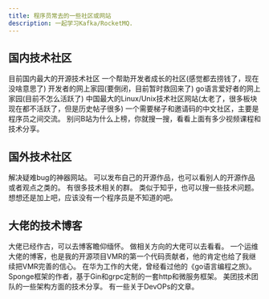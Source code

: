 ```yaml
---
title: 程序员常去的一些社区或网站
description: 一起学习Kafka/RocketMQ.
---
```


## 国内技术社区


<CardGrid>
	<Card title="开源中国" icon="seti:notebook">
        目前国内最大的开源技术社区
		<LinkCard title="网站" href="https://www.oschina.net/" />
	</Card>
    <Card title="稀土掘金" icon="seti:notebook">
        一个帮助开发者成长的社区(感觉都去捞钱了，现在没啥意思了)
		<LinkCard title="网站" href="https://juejin.cn/" />
	</Card>
    <Card title="博客园" icon="seti:notebook">
        开发者的网上家园(要倒闭，目前暂时救回来了)
		<LinkCard title="网站" href="https://www.cnblogs.com/" />
	</Card>
    <Card title="go语言中文网" icon="seti:notebook">
        go语言爱好者的网上家园(目前不怎么活跃了)
		<LinkCard title="网站" href="https://studygolang.com/" />
	</Card>
    <Card title="chinaunix" icon="seti:notebook">
        中国最大的Linux/Unix技术社区网站(太老了，很多板块现在都不活跃了，但是历史帖子很多)
		<LinkCard title="网站" href="http://bbs.chinaunix.net/" />
	</Card>
    <Card title="v2ex" icon="seti:notebook">
        一个需要梯子和邀请码的中文社区，主要是程序员之间交流。
		<LinkCard title="网站" href="https://www.v2ex.com/" />
	</Card>
    <Card title="B站" icon="seti:notebook">
        别问B站为什么上榜，你就搜一搜，看看上面有多少视频课程和技术分享。
		<LinkCard title="网站" href="https://www.bilibili.com/" />
	</Card>
</CardGrid>

## 国外技术社区

<CardGrid>
	<Card title="StackOverFlow" icon="seti:notebook">
        解决疑难bug的神器网站。
		<LinkCard title="网站" href="https://stackoverflow.com/" />
	</Card>
    <Card title="Hacker News" icon="seti:notebook">
        可以发布自己的开源作品，也可以看别人的开源作品或者观点之类的。
		<LinkCard title="网站" href="https://news.ycombinator.com/" />
	</Card>
    <Card title="Reddit" icon="seti:notebook">
        有很多技术相关的群。
		<LinkCard title="网站" href="https://www.reddit.com/" />
	</Card>
    <Card title="Quora" icon="seti:notebook">
        类似于知乎，也可以搜一些技术问题。
		<LinkCard title="网站" href="https://www.quora.com/" />
	</Card>
    <Card title="Github" icon="seti:notebook">
        想想还是加上吧，应该没有一个程序员是不知道的吧。
		<LinkCard title="网站" href="https://github.com/" />
	</Card>
</CardGrid>

## 大佬的技术博客

<CardGrid>
	<Card title="左耳听风" icon="seti:notebook">
        大佬已经作古，可以去博客瞻仰缅怀。
		<LinkCard title="网站" href="https://warrenluquant.gitbook.io/zuo-er-ting-feng" />
	</Card>
    <Card title="淘宝数据库内核月报" icon="seti:notebook">
        做相关方向的大佬可以去看看。
		<LinkCard title="网站" href="http://mysql.taobao.org/monthly/" />
	</Card>
    <Card title="二丫讲梵" icon="seti:notebook">
        一个运维大佬的博客，也是我的开源项目VMR的第一个代码贡献者，他的肯定也给了我继续把VMR完善的信心。
		<LinkCard title="网站" href="https://wiki.eryajf.net/" />
	</Card>
    <Card title="煎鱼" icon="seti:notebook">
        在华为工作的大佬，曾经看过他的《go语言编程之旅》。
		<LinkCard title="网站" href="https://eddycjy.com/" />
	</Card>
    <Card title="祝亚森" icon="seti:notebook">
        Sponge框架的作者，基于Gin和grpc定制的一套http和微服务框架。
		<LinkCard title="网站" href="https://zhuyasen.com/archives.html" />
	</Card>
    <Card title="美团技术团队" icon="seti:notebook">
        美团技术团队的一些架构方面的技术分享。
		<LinkCard title="网站" href="https://tech.meituan.com/" />
	</Card>
    <Card title="AGou的博客" icon="seti:notebook">
        有一些关于DevOPs的文章。
		<LinkCard title="网站" href="https://agou-ops.cn/post/" />
	</Card>
</CardGrid>
